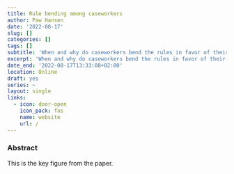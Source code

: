 ```yaml
---
title: Rule bending among caseworkers
author: Paw Hansen
date: '2022-08-17'
slug: []
categories: []
tags: []
subtitle: 'When and why do caseworkers bend the rules in favor of their clients?'
excerpt: 'When and why do caseworkers bend the rules in favor of their clients?'
date_end: '2022-08-17T13:33:08+02:00'
location: Online
draft: yes
series: ~
layout: single
links:
  - icon: door-open
    icon_pack: fas
    name: website
    url: /
---
```


### Abstract

This is the key figure from the paper. 